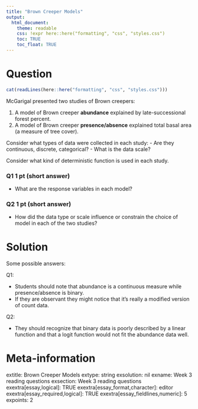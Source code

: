 ```yaml
---
title: "Brown Creeper Models"
output:  
  html_document:
    theme: readable
    css: !expr here::here("formatting", "css", "styles.css")
    toc: TRUE
    toc_float: TRUE
---
```




Question
========

```r
cat(readLines(here::here("formatting", "css", "styles.css")))
```

<div class="instructions">
McGarigal presented two studies of Brown creepers:

1. A model of Brown creeper **abundance** explained by late-successional forest percent.
2. A model of Brown creeper **presence/absence** explained total basal area (a measure of tree cover).

</div>

<div class="hints">

Consider what types of data were collected in each study:
  - Are they continuous, discrete, categorical?
  - What is the data scale?

Consider what kind of deterministic function is used in each study.

</div>

<div class="questions">

### Q1 1 pt (short answer)

- What are the response variables in each model?

### Q2 1 pt (short answer)

- How did the data type or scale influence or constrain the choice of model in each of the two studies?

</div>



Solution
========

Some possible answers:

Q1: 

- Students should note that abundance is a continuous measure while presence/absence is binary.
- If they are observant they might notice that it's really a modified version of count data.


Q2: 

- They should recognize that binary data is poorly described by a linear function and that a logit function would not fit the abundance data well.


Meta-information
================
extitle: Brown Creeper Models
extype: string
exsolution: nil
exname: Week 3 reading questions
exsection: Week 3 reading questions
exextra[essay,logical]: TRUE
exextra[essay_format,character]: editor
exextra[essay_required,logical]: TRUE
exextra[essay_fieldlines,numeric]: 5
expoints: 2